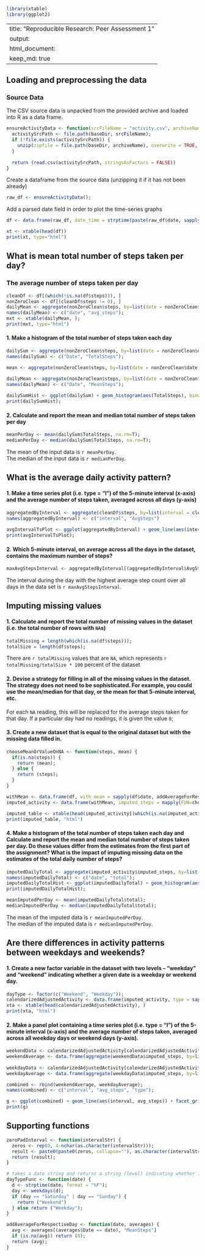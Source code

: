 ```r
library(xtable)
library(ggplot2)
```

---
title: "Reproducible Research: Peer Assessment 1"
output: 
  html_document:
    keep_md: true
---


## Loading and preprocessing the data

### Source Data

The CSV source data is unpacked from the provided archive and loaded into R as a data frame.

```r
ensureActivityData <- function(srcFileName = "activity.csv", archiveName = "activity.zip", baseDir = ".") {
  activitySrcPath <- file.path(baseDir, srcFileName);
  if (!file.exists(activitySrcPath)) {
    unzip(zipfile = file.path(baseDir, archiveName), overwrite = TRUE, exdir = baseDir);
  }
  
  return (read.csv(activitySrcPath, stringsAsFactors = FALSE))
}
```
Create a dataframe from the source data (unzipping it if it has not been already)
```r
raw_df <- ensureActivityData();
```
Add a parsed date field in order to plot the time-series graphs
```r
df <- data.frame(raw_df, date_time = strptime(paste(raw_df$date, sapply(raw_df$interval, zeroPadInterval)), "%F %H%M"));
```

```r
xt <- xtable(head(df))
print(xt, type="html")
```

## What is mean total number of steps taken per day?  

### The average number of steps taken per day
```r
cleanDf <- df[(which(!is.na(df$steps))), ]
nonZeroClean <- df[(cleanDf$steps != 0), ]
dailyMean <- aggregate(nonZeroClean$steps, by=list(date = nonZeroClean$date), FUN = mean);
names(dailyMean) <- c("date", "avg_steps");
mxt <- xtable(dailyMean, );
print(mxt, type="html")
```

#### 1. Make a histogram of the total number of steps taken each day
```r
dailySum <- aggregate(nonZeroClean$steps, by=list(date = nonZeroClean$date), FUN = sum);
names(dailySum) <- c("Date", "TotalSteps");

mean <- aggregate(nonZeroClean$steps, by=list(date = nonZeroClean$date), FUN = median);

dailyMean <- aggregate(nonZeroClean$steps, by=list(date = nonZeroClean$date), FUN = mean);
names(dailyMean) <- c("Date", "MeanSteps");
  
dailySumHist <- ggplot(dailySum) + geom_histogram(aes(TotalSteps), binwidth=500)
print(dailySumHist);
```
  
  
#### 2. Calculate and report the mean and median total number of steps taken per day
```r
meanPerDay <- mean(dailySum$TotalSteps, na.rm=T);
medianPerDay <- median(dailySum$TotalSteps, na.rm=T);
```

The mean of the input data is `r meanPerDay`.  
The median of the input data is `r medianPerDay`.  

## What is the average daily activity pattern?

#### 1. Make a time series plot (i.e. type = "l") of the 5-minute interval (x-axis) and the average number of steps taken, averaged across all days (y-axis)

```r
aggregatedByInterval <- aggregate(cleanDf$steps, by=list(interval = cleanDf$interval), FUN = mean);
names(aggregatedByInterval) <- c("interval", "AvgSteps")
  
avgIntervalTsPlot <- ggplot(aggregatedByInterval) + geom_line(aes(interval, AvgSteps))
print(avgIntervalTsPlot);
```

#### 2. Which 5-minute interval, on average across all the days in the dataset, contains the maximum number of steps?
````r
maxAvgStepsInterval <- aggregatedByInterval[(aggregatedByInterval$AvgSteps == max(aggregatedByInterval$AvgSteps)), ][1,1]
````

The interval during the day with the highest average step count over all days in the data set is `r maxAvgStepsInterval`.  

## Imputing missing values

#### 1. Calculate and report the total number of missing values in the dataset (i.e. the total number of rows with `NA`s)
```r
totalMissing = length(which(is.na(df$steps)));
totalSize = length(df$steps);
```
There are `r totalMissing` values that are `NA`, which represents `r totalMissing/totalSize * 100` percent of the dataset  

#### 2. Devise a strategy for filling in all of the missing values in the dataset. The strategy does not need to be sophisticated. For example, you could use the mean/median for that day, or the mean for that 5-minute interval, etc.

For each `NA` reading, this will be replaced for the average steps taken for that day. If a particular day had no readings, it is given the value `0`;

#### 3. Create a new dataset that is equal to the original dataset but with the missing data filled in.
````r
chooseMeanOrValueOnNA <- function(steps, mean) {
  if(is.na(steps)) {
    return (mean);
  } else {
    return (steps);
  }
}

withMean <- data.frame(df, with_mean = sapply(df$date, addAverageForRespectiveDay, averages=dailyMean));
imputed_activity <- data.frame(withMean, imputed_steps = mapply(FUN=chooseMeanOrValueOnNA, steps=withMean$steps, mean=withMean$with_mean));

imputed_table <- xtable(head(imputed_activity[(which(is.na(imputed_activity$steps)) | (imputed_activity$steps != 0)), c("date", "interval", "steps", "imputed_steps")], 50), );
print(imputed_table, "html")
````
#### 4. Make a histogram of the total number of steps taken each day and Calculate and report the mean and median total number of steps taken per day. Do these values differ from the estimates from the first part of the assignment? What is the impact of imputing missing data on the estimates of the total daily number of steps?
````r
imputedDailyTotal <- aggregate(imputed_activity$imputed_steps, by=list(date = imputed_activity$date), FUN = sum)
names(imputedDailyTotal) <- c("date", "total");
imputedDailyTotalHist <- ggplot(imputedDailyTotal) + geom_histogram(aes(total), binwidth=500);
print(imputedDailyTotalHist);
````  

````r
meanImputedPerDay <- mean(imputedDailyTotal$total);
medianImputedPerDay <- median(imputedDailyTotal$total);
````

The mean of the imputed data is `r meanImputedPerDay`.  
The median of the imputed data is `r medianImputedPerDay`.  

## Are there differences in activity patterns between weekdays and weekends?

#### 1. Create a new factor variable in the dataset with two levels -- "weekday" and "weekend" indicating whether a given date is a weekday or weekend day.
````r
dayType <- factor(c("Weekend", "Weekday"));
calendarizedAdjustedActivity <- data.frame(imputed_activity, type = sapply(imputed_activity$date, dayTypeFunc));
xta <- xtable(head(calendarizedAdjustedActivity), )
print(xta, "html")
````  

#### 2. Make a panel plot containing a time series plot (i.e. type = "l") of the 5-minute interval (x-axis) and the average number of steps taken, averaged across all weekday days or weekend days (y-axis).   

````r
weekendData <- calendarizedAdjustedActivity[calendarizedAdjustedActivity$type == "Weekend", c("interval", "imputed_steps")];
weekendAverage <- data.frame(aggregate(weekendData$imputed_steps, by=list(interval = weekendData$interval), FUN = mean), type="Weekend");
  
weekdayData <- calendarizedAdjustedActivity[calendarizedAdjustedActivity$type == "Weekday", c("interval", "imputed_steps")]
weekdayAverage <- data.frame(aggregate(weekdayData$imputed_steps, by=list(interval = weekdayData$interval), FUN = mean), type="Weekday");

combined <- rbind(weekendAverage, weekdayAverage);
names(combined) <- c("interval", "avg_steps", "type");

g <- ggplot(combined) + geom_line(aes(interval, avg_steps)) + facet_grid(type ~ .);
print(g)
````



## Supporting functions
```r
zeroPadInterval <- function(intervalStr) {
  zeros <- rep(0, 4-nchar(as.character(intervalStr)));
  result <- paste0(paste0(zeros, collapse=""), as.character(intervalStr), collapse="")
  return (result);
}

# takes a date string and returns a string (level) indicating whether its a weekday or a weekend
dayTypeFunc <- function(date) {
  d <- strptime(date, format = "%F");
  day <- weekdays(d);
  if (day == "Saturday" | day == "Sunday") {
    return ("Weekend")
  } else return ("Weekday");
}

addAverageForRespectiveDay <- function(date, averages) {
  avg <- averages[(averages$Date == date), "MeanSteps"]
  if (is.na(avg)) return (0);
  return (avg);
}
```